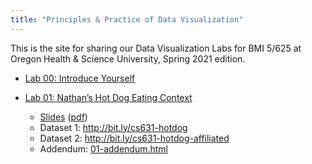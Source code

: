 ```yaml
---
title: "Principles & Practice of Data Visualization"
---
```


This is the site for sharing our Data Visualization Labs for BMI 5/625 at Oregon Health & Science University, Spring 2021 edition.

- [Lab 00: Introduce Yourself](00-install_name_plot.html)

- [Lab 01: Nathan's Hot Dog Eating Context](01-eda_hot_dogs.html)
    - [Slides](slides/01-slides.html) ([pdf](slides/01-slides.pdf))
    - Dataset 1: [http://bit.ly/cs631-hotdog](http://bit.ly/cs631-hotdog)
    - Dataset 2: [http://bit.ly/cs631-hotdog-affiliated](http://bit.ly/cs631-hotdog-affiliated)
    - Addendum: [01-addendum.html](01-addendum.html)
<!-- - [Lab 02: MoMA Museum Tour](02-moma.html) -->
<!--     - [Slides](slides/02-slides.html) ([pdf](slides/02-slides.pdf)) -->
<!--     - Dataset: [http://bit.ly/cs631-moma](http://bit.ly/cs631-moma) -->
<!--     - Dataset Cleaning *(optional)*: [02a-moma-cleaning.html](02a-moma-cleaning.html) -->
<!--     - Addendum: [02-addendum.html](02-addendum.html) -->
<!-- - [Lab 03: Colors with Animal Sounds](03-colors.html) -->
<!--     - [Slides](slides/03-slides.html) ([pdf](slides/03-slides.pdf)) -->
<!--     - Dataset: [http://bit.ly/cs631-meow](http://bit.ly/cs631-meow) -->
<!--     - Dataset Cleaning *(optional)*: [03a-meow-cleaning.html](03a-meow-cleaning.html)  -->
<!-- - [Lab 04: Tidy Data + Distributions](04-challenge_rev.html) -->
<!--     - [Slides](slides/04-slides.html) ([pdf](slides/04-slides.pdf)) -->
<!--     - [Old Reference Lab](https://apreshill.github.io/data-vis-labs-2018/04-distributions.html) -->
<!-- - [Lab 05: Tables & Fonts](05-tables-challenge.html) -->
<!--     - [Reference Lab](05-tables.html) -->
<!-- - [Lab 06: Publishing](06-blogdown.html) -->
<!-- - [Lab 07: Shiny](07-shiny.html) -->
<!-- - [Lab 08: Maps](08-maps.html) -->
<!-- - [Lab 09: Tableau](09-tableau.html) -->

<!-- 
Old stuff from previous times around...
#---
#- [Lab 04: Tidy Data + Distributions](04-challenge.html)
#    - [Slides](slides/04-slides.html)
#    - [Reference lab](04-distributions.html)
#- [Lab 05: Fonts & Tables](05-tables.html)
#    - The actual in-class lab focused on "Take a sad plot & make it better"
#- Lab 06: The Tada!-verse
#    - [Slides on `xaringan`](slides/06-slides_xaringan.html)
#    - [Slides on `blogdown`](slides/06-slides_blogdown.html)
#- Lab 07: Making a Shareable Site
#    - [Pre-work slides](slides/07-prework-slides_blogdown.html)
#    - [In-class slides](slides/07-slides_blogdown.html)
#- Lab 11: One Dataset, Visualized 11 Ways
#    - [Slides](slides/11-slides.html)
#- Lab 12: Wrap-up
#    - [Slides](slides/12-slides.html)
#---
-->